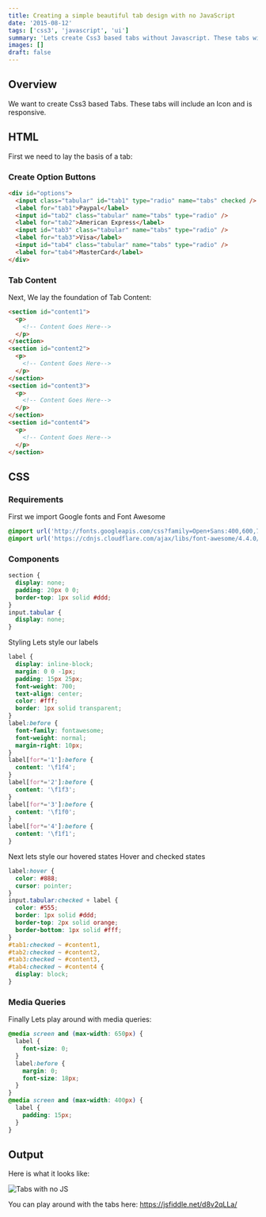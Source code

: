 ```yaml
---
title: Creating a simple beautiful tab design with no JavaScript
date: '2015-08-12'
tags: ['css3', 'javascript', 'ui']
summary: 'Lets create Css3 based tabs without Javascript. These tabs will include an icon and are responsive.'
images: []
draft: false
---
```


## Overview

We want to create Css3 based Tabs. These tabs will include an Icon and is responsive.

<TOCInline toc={props.toc} exclude="Overview" toHeading={2} />

## HTML

First we need to lay the basis of a tab:

### Create Option Buttons

```html
<div id="options">
  <input class="tabular" id="tab1" type="radio" name="tabs" checked />
  <label for="tab1">Paypal</label>
  <input id="tab2" class="tabular" name="tabs" type="radio" />
  <label for="tab2">American Express</label>
  <input id="tab3" class="tabular" name="tabs" type="radio" />
  <label for="tab3">Visa</label>
  <input id="tab4" class="tabular" name="tabs" type="radio" />
  <label for="tab4">MasterCard</label>
</div>
```

### Tab Content

Next, We lay the foundation of Tab Content:

```html
<section id="content1">
  <p>
    <!-- Content Goes Here-->
  </p>
</section>
<section id="content2">
  <p>
    <!-- Content Goes Here-->
  </p>
</section>
<section id="content3">
  <p>
    <!-- Content Goes Here-->
  </p>
</section>
<section id="content4">
  <p>
    <!-- Content Goes Here-->
  </p>
</section>
```

## CSS

### Requirements

First we import Google fonts and Font Awesome

```css
@import url('http://fonts.googleapis.com/css?family=Open+Sans:400,600,700');
@import url('https://cdnjs.cloudflare.com/ajax/libs/font-awesome/4.4.0/css/font-awesome.min.css');
```

### Components

```css
section {
  display: none;
  padding: 20px 0 0;
  border-top: 1px solid #ddd;
}
input.tabular {
  display: none;
}
```
Styling Lets style our labels
```css
label {
  display: inline-block;
  margin: 0 0 -1px;
  padding: 15px 25px;
  font-weight: 700;
  text-align: center;
  color: #fff;
  border: 1px solid transparent;
}
label:before {
  font-family: fontawesome;
  font-weight: normal;
  margin-right: 10px;
}
label[for*='1']:before {
  content: '\f1f4';
}
label[for*='2']:before {
  content: '\f1f3';
}
label[for*='3']:before {
  content: '\f1f0';
}
label[for*='4']:before {
  content: '\f1f1';
}
```
Next lets style our hovered states Hover and checked states
```css
label:hover {
  color: #888;
  cursor: pointer;
}
input.tabular:checked + label {
  color: #555;
  border: 1px solid #ddd;
  border-top: 2px solid orange;
  border-bottom: 1px solid #fff;
}
#tab1:checked ~ #content1,
#tab2:checked ~ #content2,
#tab3:checked ~ #content3,
#tab4:checked ~ #content4 {
  display: block;
}
```

### Media Queries

Finally Lets play around with media queries:

```css
@media screen and (max-width: 650px) {
  label {
    font-size: 0;
  }
  label:before {
    margin: 0;
    font-size: 18px;
  }
}
@media screen and (max-width: 400px) {
  label {
    padding: 15px;
  }
}
```

## Output

Here is what it looks like:

![Tabs with no JS](/static/images/ui/tabs-with-no-javascript.png)

You can play around with the tabs here: https://jsfiddle.net/d8v2qLLa/
